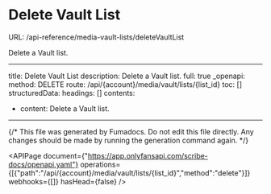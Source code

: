 # Delete Vault List
URL: /api-reference/media-vault-lists/deleteVaultList

Delete a Vault list.

***

title: Delete Vault List
description: Delete a Vault list.
full: true
_openapi:
method: DELETE
route: /api/{account}/media/vault/lists/{list_id}
toc: []
structuredData:
headings: []
contents:

* content: Delete a Vault list.

***

{/* This file was generated by Fumadocs. Do not edit this file directly. Any changes should be made by running the generation command again. */}

<APIPage document={"https://app.onlyfansapi.com/scribe-docs/openapi.yaml"} operations={[{"path":"/api/{account}/media/vault/lists/{list_id}","method":"delete"}]} webhooks={[]} hasHead={false} />
